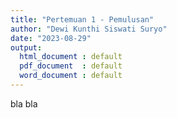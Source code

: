 ```yaml
---
title: "Pertemuan 1 - Pemulusan"
author: "Dewi Kunthi Siswati Suryo"
date: "2023-08-29"
output:
  html_document : default
  pdf_document  : default
  word_document : default
---
```

bla bla